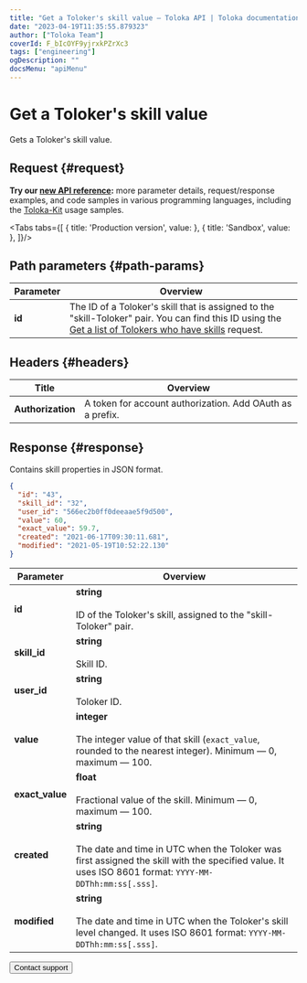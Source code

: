 ```yaml
---
title: "Get a Toloker's skill value — Toloka API | Toloka documentation"
date: "2023-04-19T11:35:55.879323"
author: ["Toloka Team"]
coverId: F_bIcOYF9yjrxkPZrXc3
tags: ["engineering"]
ogDescription: ""
docsMenu: "apiMenu"
---
```



# Get a Toloker's skill value

<Announce/>

Gets a Toloker's skill value.

## Request {#request}

<Note mode="tip" title="Tip">

**Try our [new API reference](https://toloka.ai/docs/api/api-reference/#get-/user-skills/-id-):** more parameter details, request/response examples, and code samples in various programming languages, including the [Toloka-Kit](/docs/toloka-kit/) usage samples.

</Note>

<Tabs tabs={[
  { title: 'Production version', value: <GetUserSkillList1/> },
  { title: 'Sandbox', value: <GetUserSkillList2/> },
]}/>

## Path parameters {#path-params}

Parameter | Overview
----- | -----
**id** | The ID of a Toloker's skill that is assigned to the "skill-Toloker" pair. You can find this ID using the [Get a list of Tolokers who have skills](/docs/api/get-user-skill-list) request.

## Headers {#headers}

Title | Overview
----- | -----
**Authorization** | A token for account authorization. Add OAuth as a prefix.

## Response {#response}

Contains skill properties in JSON format.

```json
{
  "id": "43",
  "skill_id": "32",
  "user_id": "566ec2b0ff0deeaae5f9d500",
  "value": 60,
  "exact_value": 59.7,
  "created": "2021-06-17T09:30:11.681",
  "modified": "2021-05-19T10:52:22.130"
}
```

Parameter | Overview
----- | -----
**id** | **string**<br/><br/>ID of the Toloker's skill, assigned to the "skill-Toloker" pair.
**skill_id** | **string**<br/><br/>Skill ID.
**user_id** | **string**<br/><br/>Toloker ID.
**value** | **integer**<br/><br/>The integer value of that skill (`exact_value`, rounded to the nearest integer). Minimum — 0, maximum — 100.
**exact_value** | **float**<br/><br/>Fractional value of the skill. Minimum — 0, maximum — 100.
**created** | **string**<br/><br/>The date and time in UTC when the Toloker was first assigned the skill with the specified value. It uses ISO 8601 format: `YYYY-MM-DDThh:mm:ss[.sss]`.
**modified** | **string**<br/><br/>The date and time in UTC when the Toloker's skill level changed. It uses ISO 8601 format: `YYYY-MM-DDThh:mm:ss[.sss]`.

<Button themeColor="light" view="default" size="l" type="link" url="/docs/guide/troubleshooting/support?form-source=api-get-user-skill">Contact support</Button>